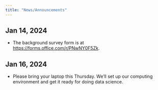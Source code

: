```yaml
---
title: "News/Announcements"
---
```


## Jan 14, 2024

-   The background survey form is at <https://forms.office.com/r/PNwNY0F5Zk>.


## Jan 16, 2024

- Please bring your laptop this Thursday. We'll set up our computing environment and get it ready for doing data science.
